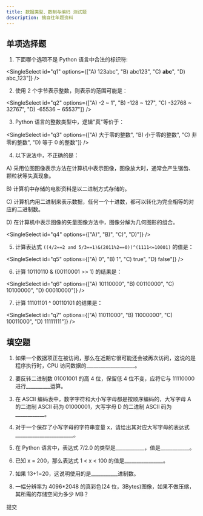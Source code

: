 ```yaml
---
title: 数据类型、数制与编码 测试题
description: 摘自往年题资料
---
```


<SurveyForm surveyId="20251012">

## 单项选择题

1. 下面哪个选项不是 Python 语言中合法的标识符:

<SingleSelect 
  id="q1" 
  options={["A) 123abc", "B) abc123", "C) __abc__", "D) abc_123"]}
/>

2. 使用 2 个字节表示整数，则表示的范围可能是：

<SingleSelect 
  id="q2" 
  options={["A) -2 ~ 1", "B) -128 ~ 127", "C) -32768 ~ 32767", "D) -65536 ~ 65537"]}
/>

3. Python 语言的整数类型中，逻辑"真"等价于：

<SingleSelect 
  id="q3" 
  options={["A) 大于零的整数", "B) 小于零的整数", "C) 非零的整数", "D) 等于 0 的整数"]}
/>

4. 以下说法中，不正确的是：

A) 采用位图图像表示方法在计算机中表示图像，图像放大时，通常会产生锯齿、颗粒状等失真现象。

B) 计算机中存储的电影资料是以二进制方式存储的。

C) 计算机内用二进制来表示数据，任何一个十进数，都可以转化为完全相等的对应的二进制数。

D) 在计算机中表示图像的矢量图像方法中，图像分解为几何图形的组合。

<SingleSelect 
  id="q4" 
  options={["A)", "B)", "C)", "D)"]}
/>

5. 计算表达式 `((4/2==2 and 5/3==1)&(2011%2==0))^(1111<=10001)` 的值是：

<SingleSelect 
  id="q5" 
  options={["A) 0", "B) 1", "C) true", "D) false"]}
/>

6. 计算 10110110 & (00110001 >> 1) 的结果是：

<SingleSelect 
  id="q6" 
  options={["A) 10110000", "B) 00110000", "C) 10100000", "D) 00010000"]}
/>

7. 计算 11101101 ^ 00110101 的结果是：

<SingleSelect 
  id="q7" 
  options={["A) 11011000", "B) 11000000", "C) 10011000", "D) 11111111"]}
/>

## 填空题

1. 如果一个数据项正在被访问，那么在近期它很可能还会被再次访问，这说的是程序执行时，CPU 访问数据的____________________。

<TextInput id="q8" placeholder="请输入您的答案" />

2. 要反转二进制数 01001001 的高 4 位，保留低 4 位不变，应将它与 11110000 进行__________运算。

<TextInput id="q9" placeholder="请输入您的答案" />

3. 在 ASCII 编码表中，数字字符和大小写字母都是按顺序编码的，大写字母 A 的二进制 ASCII 码为 01000001，大写字母 D 的二进制 ASCII 码为____________。

<TextInput id="q10" placeholder="请输入您的答案" />

4. 对于一个保存了小写字母的字符串变量 x，请给出其对应大写字母的表达式________________________。

<TextInput id="q11" placeholder="请输入您的答案" />

5. 在 Python 语言中，表达式 7/2.0 的类型是____________，值是____________。

<TextInput id="q12" placeholder="请输入类型和值，用逗号分隔" />

6. 已知 x = 200，那么表达式 1 < x < 100 的值是________________。

<TextInput id="q13" placeholder="请输入您的答案" />

7. 如果 13+1=20，这说明使用的是___________进制数。

<TextInput id="q14" placeholder="请输入您的答案" />

8. 一幅分辨率为 4096*2048 的真彩色(24 位，3Bytes)图像，如果不做压缩，其所需的存储空间为多少 MB？

<TextInput id="q15" placeholder="请输入您的答案" />

<div className="mt-8">
  <SurveySubmitButton>
    提交
  </SurveySubmitButton>
</div>

</SurveyForm>
